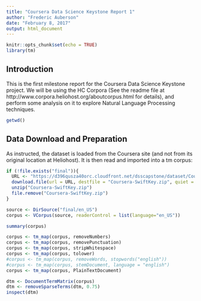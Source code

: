```yaml
---
title: "Coursera Data Science Keystone Report 1"
author: "Frederic Auberson"
date: "February 8, 2017"
output: html_document
---
```


```r
knitr::opts_chunk$set(echo = TRUE)
library(tm)

```

## Introduction

This is the first milestone report for the Coursera Data Science Keystone project. We will be using the HC Corpora (See the readme file at http://www.corpora.heliohost.org/aboutcorpus.html for details), and perform some analysis on it to explore Natural Language Processing techniques.

```r
getwd()
```

## Data Download and Preparation

As instructed, the dataset is loaded from the Coursera site (and not from its original location at Heliohost). It is then read and imported into a tm corpus:

```r
if (!file.exists("final")){
  URL <- "https://d396qusza40orc.cloudfront.net/dsscapstone/dataset/Coursera-SwiftKey.zip"
  download.file(url = URL, destfile = "Coursera-SwiftKey.zip", quiet = TRUE)
  unzip("Coursera-SwiftKey.zip")
  file.remove("Coursera-SwiftKey.zip")
}

source <- DirSource("final/en_US")
corpus <- VCorpus(source, readerControl = list(language="en_US"))

summary(corpus)
```

```r
corpus <- tm_map(corpus, removeNumbers)
corpus <- tm_map(corpus, removePunctuation)
corpus <- tm_map(corpus, stripWhitespace)
corpus <- tm_map(corpus, tolower)
#corpus <- tm_map(corpus, removeWords, stopwords("english"))
#corpus <- tm_map(corpus, stemDocument, language = "english")
corpus <- tm_map(corpus, PlainTextDocument)
```

```r
dtm <- DocumentTermMatrix(corpus) 
dtm <- removeSparseTerms(dtm, 0.75)
inspect(dtm)
```

